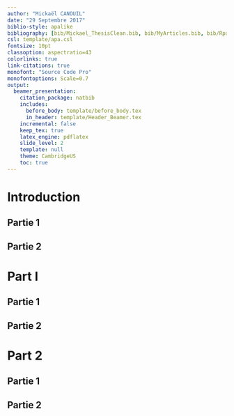 ```yaml
---
author: "Mickaël CANOUIL"
date: "29 Septembre 2017"
biblio-style: apalike
bibliography: [bib/Mickael_ThesisClean.bib, bib/MyArticles.bib, bib/Rpackages.bib]
csl: template/apa.csl
fontsize: 10pt
classoption: aspectratio=43
colorlinks: true
link-citations: true
monofont: "Source Code Pro"
monofontoptions: Scale=0.7
output:
  beamer_presentation:
    citation_package: natbib
    includes:
      before_body: template/before_body.tex
      in_header: template/Header_Beamer.tex
    incremental: false
    keep_tex: true
    latex_engine: pdflatex
    slide_level: 2
    template: null
    theme: CambridgeUS
    toc: true
---
```


# Introduction

## Partie 1

## Partie 2

# Part I

## Partie 1

## Partie 2


# Part 2

## Partie 1

## Partie 2
